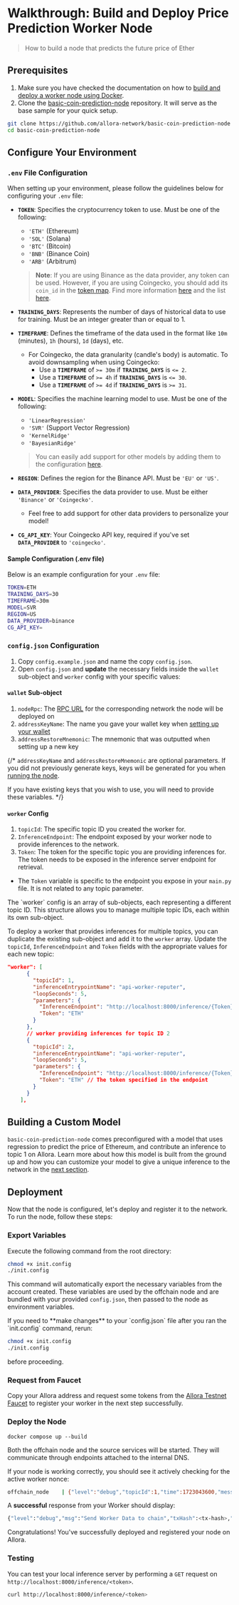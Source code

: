 
# Walkthrough: Build and Deploy Price Prediction Worker Node

> How to build a node that predicts the future price of Ether

## Prerequisites 

1. Make sure you have checked the documentation on how to [build and deploy a worker node using Docker](/devs/workers/deploy-worker/using-docker).
2. Clone the [basic-coin-prediction-node](https://github.com/allora-network/basic-coin-prediction-node) repository. It will serve as the base sample for your quick setup.

```bash
git clone https://github.com/allora-network/basic-coin-prediction-node
cd basic-coin-prediction-node
```

## Configure Your Environment

### `.env` File Configuration

When setting up your environment, please follow the guidelines below for configuring your `.env` file:

- **`TOKEN`**: Specifies the cryptocurrency token to use. Must be one of the following:
  - `'ETH'` (Ethereum)
  - `'SOL'` (Solana)
  - `'BTC'` (Bitcoin)
  - `'BNB'` (Binance Coin)
  - `'ARB'` (Arbitrum)
  
  > **Note**: If you are using Binance as the data provider, any token can be used. However, if you are using Coingecko, you should add its `coin_id` in the [token map](https://github.com/allora-network/basic-coin-prediction-node/blob/70cf49d0a2317769d883ae882c146efbb915f5c0/updater.py#L107). Find more information [here](https://docs.coingecko.com/reference/simple-price) and the list [here](https://docs.google.com/spreadsheets/d/1wTTuxXt8n9q7C4NDXqQpI3wpKu1_5bGVmP9Xz0XGSyU/edit?gid=0#gid=0).

- **`TRAINING_DAYS`**: Represents the number of days of historical data to use for training. Must be an integer greater than or equal to 1.

- **`TIMEFRAME`**: Defines the timeframe of the data used in the format like `10m` (minutes), `1h` (hours), `1d` (days), etc.
  
  - For Coingecko, the data granularity (candle's body) is automatic. To avoid downsampling when using Coingecko:
    - Use a **`TIMEFRAME`** of `>= 30m` if **`TRAINING_DAYS`** is `<= 2`.
    - Use a **`TIMEFRAME`** of `>= 4h` if **`TRAINING_DAYS`** is `<= 30`.
    - Use a **`TIMEFRAME`** of `>= 4d` if **`TRAINING_DAYS`** is `>= 31`.

- **`MODEL`**: Specifies the machine learning model to use. Must be one of the following:
  - `'LinearRegression'`
  - `'SVR'` (Support Vector Regression)
  - `'KernelRidge'`
  - `'BayesianRidge'`
  
  > You can easily add support for other models by adding them to the configuration [here](#).

- **`REGION`**: Defines the region for the Binance API. Must be `'EU'` or `'US'`.

- **`DATA_PROVIDER`**: Specifies the data provider to use. Must be either `'Binance'` or `'Coingecko'`.
  
  - Feel free to add support for other data providers to personalize your model!

- **`CG_API_KEY`**: Your Coingecko API key, required if you've set **`DATA_PROVIDER`** to `'coingecko'`.

#### Sample Configuration (.env file)

Below is an example configuration for your `.env` file:

```bash
TOKEN=ETH
TRAINING_DAYS=30
TIMEFRAME=30m
MODEL=SVR
REGION=US
DATA_PROVIDER=binance
CG_API_KEY=
```

### `config.json` Configuration

1. Copy `config.example.json` and name the copy `config.json`.
2. Open `config.json` and **update** the necessary fields inside the `wallet` sub-object and `worker` config with your specific values:

#### `wallet` Sub-object

1. `nodeRpc`: The [RPC URL](/devs/get-started/setup-wallet#rpc-url-and-chain-id) for the corresponding network the node will be deployed on
2. `addressKeyName`: The name you gave your wallet key when [setting up your wallet](/devs/get-started/setup-wallet)
3. `addressRestoreMnemonic`: The mnemonic that was outputted when setting up a new key

{/* <Callout type="info">
`addressKeyName` and `addressRestoreMnemonic` are optional parameters. If you did not previously generate keys, keys will be generated for you when [running the node](/devs/workers/deploy-worker/using-docker#generate-keys-and-export-variables).

If you have existing keys that you wish to use, you will need to provide these variables.
</Callout> */}

#### `worker` Config

1. `topicId`: The specific topic ID you created the worker for. 
2. `InferenceEndpoint`: The endpoint exposed by your worker node to provide inferences to the network.
3. `Token`: The token for the specific topic you are providing inferences for. The token needs to be exposed in the inference server endpoint for retrieval.
  - The `Token` variable is specific to the endpoint you expose in your `main.py` file. It is not related to any topic parameter.

<Callout type="warning">
The `worker` config is an array of sub-objects, each representing a different topic ID. This structure allows you to manage multiple topic IDs, each within its own sub-object.

To deploy a worker that provides inferences for multiple topics, you can duplicate the existing sub-object and add it to the `worker` array. Update the `topicId`, `InferenceEndpoint` and `Token` fields with the appropriate values for each new topic:
```json
"worker": [
      {
        "topicId": 1,
        "inferenceEntrypointName": "api-worker-reputer",
        "loopSeconds": 5,
        "parameters": {
          "InferenceEndpoint": "http://localhost:8000/inference/{Token}",
          "Token": "ETH"
        }
      },
      // worker providing inferences for topic ID 2
      {
        "topicId": 2, 
        "inferenceEntrypointName": "api-worker-reputer",
        "loopSeconds": 5,
        "parameters": {
          "InferenceEndpoint": "http://localhost:8000/inference/{Token}", // the specific endpoint providing inferences
          "Token": "ETH" // The token specified in the endpoint
        }
      }
    ],
```
</Callout>

## Building a Custom Model

`basic-coin-prediction-node` comes preconfigured with a model that uses regression to predict the price of Ethereum, and contribute an inference to topic 1 on Allora. Learn more about how this model is built from the ground up and how you can customize your model to give a unique inference to the network in the [next section](/devs/workers/walkthroughs/walkthrough-price-prediction-worker/modelpy).

## Deployment

Now that the node is configured, let's deploy and register it to the network. To run the node, follow these steps:

### Export Variables

Execute the following command from the root directory:

```sh
chmod +x init.config
./init.config 
```

This command will automatically export the necessary variables from the account created. These variables are used by the offchain node and are bundled with your provided `config.json`, then passed to the node as environment variables.

<Callout>
If you need to **make changes** to your `config.json` file after you ran the `init.config` command, rerun:

```sh
chmod +x init.config
./init.config 
```

before proceeding.

</Callout>

### Request from Faucet

Copy your Allora address and request some tokens from the [Allora Testnet Faucet](https://faucet.testnet.allora.network/) to register your worker in the next step successfully.

### Deploy the Node

```
docker compose up --build
```

Both the offchain node and the source services will be started. They will communicate through endpoints attached to the internal DNS.

If your node is working correctly, you should see it actively checking for the active worker nonce:

```bash
offchain_node    | {"level":"debug","topicId":1,"time":1723043600,"message":"Checking for latest open worker nonce on topic"}
```

A **successful** response from your Worker should display:

```bash
{"level":"debug","msg":"Send Worker Data to chain","txHash":<tx-hash>,"time":<timestamp>,"message":"Success"}
```

Congratulations! You've successfully deployed and registered your node on Allora.

### Testing

You can test your local inference server by performing a `GET` request on `http://localhost:8000/inference/<token>`.

```bash
curl http://localhost:8000/inference/<token>
```

